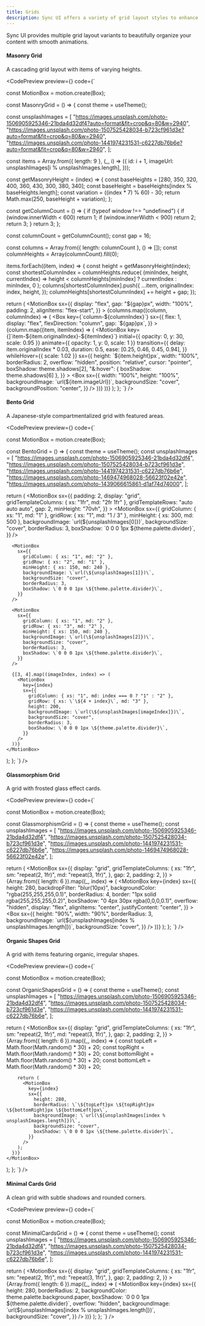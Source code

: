 ```yaml
---
title: Grids
description: Sync UI offers a variety of grid layout styles to enhance your content presentation.
---
```


Sync UI provides multiple grid layout variants to beautifully organize your content with smooth animations.

#### Masonry Grid
A cascading grid layout with items of varying heights.

<CodePreview
  preview={<GridVariants variant="masonry" />}
  code={`

const MotionBox = motion.create(Box);

const MasonryGrid = () => {
  const theme = useTheme();

  const unsplashImages = [
    "https://images.unsplash.com/photo-1506905925346-21bda4d32df4?auto=format&fit=crop&q=80&w=2940",
    "https://images.unsplash.com/photo-1507525428034-b723cf961d3e?auto=format&fit=crop&q=80&w=2940",
    "https://images.unsplash.com/photo-1441974231531-c6227db76b6e?auto=format&fit=crop&q=80&w=2940",
  ];

  const items = Array.from({ length: 9 }, (_, i) => ({
    id: i + 1,
    imageUrl: unsplashImages[i % unsplashImages.length],
  }));

  const getMasonryHeight = (index) => {
    const baseHeights = [280, 350, 320, 400, 360, 430, 300, 380, 340];
    const baseHeight = baseHeights[index % baseHeights.length];
    const variation = ((index * 7) % 60) - 30;
    return Math.max(250, baseHeight + variation);
  };

  const getColumnCount = () => {
    if (typeof window !== "undefined") {
      if (window.innerWidth < 600) return 1;
      if (window.innerWidth < 900) return 2;
      return 3;
    }
    return 3;
  };

  const columnCount = getColumnCount();
  const gap = 16;

  const columns = Array.from({ length: columnCount }, () => []);
  const columnHeights = Array(columnCount).fill(0);

  items.forEach((item, index) => {
    const height = getMasonryHeight(index);
    const shortestColumnIndex = columnHeights.reduce(
      (minIndex, height, currentIndex) =>
        height < columnHeights[minIndex] ? currentIndex : minIndex,
      0
    );
    columns[shortestColumnIndex].push({
      ...item,
      originalIndex: index,
      height,
    });
    columnHeights[shortestColumnIndex] += height + gap;
  });

  return (
    <MotionBox
      sx={{
        display: "flex",
        gap: "\${gap}px\",
        width: "100%",
        padding: 2,
        alignItems: "flex-start",
      }}
    >
      {columns.map((column, columnIndex) => (
        <Box
          key={\`column-\${columnIndex}\`}
          sx={{
            flex: 1,
            display: "flex",
            flexDirection: "column",
            gap: \`\${gap}px\`,
          }}
        >
          {column.map((item, itemIndex) => (
            <MotionBox
              key={]\`item-\${item.originalIndex}-\${itemIndex}\`}
              initial={{ opacity: 0, y: 30, scale: 0.95 }}
              animate={{ opacity: 1, y: 0, scale: 1 }}
              transition={{
                delay: item.originalIndex * 0.03,
                duration: 0.5,
                ease: [0.25, 0.46, 0.45, 0.94],
              }}
              whileHover={{ scale: 1.02 }}
              sx={{
                height: \`\${item.height}px\`,
                width: "100%",
                borderRadius: 2,
                overflow: "hidden",
                position: "relative",
                cursor: "pointer",
                boxShadow: theme.shadows[2],
                "&:hover": { boxShadow: theme.shadows[6] },
              }}
            >
              <Box
                sx={{
                  width: "100%",
                  height: "100%",
                  backgroundImage: \`url(\${item.imageUrl})\`,
                  backgroundSize: "cover",
                  backgroundPosition: "center",
                }}
              />
            </MotionBox>
          ))}
        </Box>
      ))}
    </MotionBox>
  );
};
`}
/>

#### Bento Grid
A Japanese-style compartmentalized grid with featured areas.

<CodePreview
  preview={<GridVariants variant="bento" />}
  code={`

const MotionBox = motion.create(Box);

const BentoGrid = () => {
  const theme = useTheme();
  const unsplashImages = [
    "https://images.unsplash.com/photo-1506905925346-21bda4d32df4",
    "https://images.unsplash.com/photo-1507525428034-b723cf961d3e",
    "https://images.unsplash.com/photo-1441974231531-c6227db76b6e",
    "https://images.unsplash.com/photo-1469474968028-56623f02e42e",
    "https://images.unsplash.com/photo-1439066615861-d1af74d74000",
  ];

  return (
    <MotionBox
      sx={{
        padding: 2,
        display: "grid",
        gridTemplateColumns: { xs: "1fr", md: "2fr 1fr" },
        gridTemplateRows: "auto auto auto",
        gap: 2,
        minHeight: "70vh",
      }}
    >
      <MotionBox
        sx={{
          gridColumn: { xs: "1", md: "1" },
          gridRow: { xs: "1", md: "1 / 3" },
          minHeight: { xs: 300, md: 500 },
          backgroundImage: \`url(\${unsplashImages[0]})\`,
          backgroundSize: "cover",
          borderRadius: 3,
          boxShadow: \`0 0 0 1px \${theme.palette.divider}\`,
        }}
      />

      <MotionBox
        sx={{
          gridColumn: { xs: "1", md: "2" },
          gridRow: { xs: "2", md: "1" },
          minHeight: { xs: 150, md: 240 },
          backgroundImage: \`url(\${unsplashImages[1]})\`,
          backgroundSize: "cover",
          borderRadius: 3,
          boxShadow: \`0 0 0 1px \${theme.palette.divider}\`,
        }}
      />

      <MotionBox
        sx={{
          gridColumn: { xs: "1", md: "2" },
          gridRow: { xs: "3", md: "2" },
          minHeight: { xs: 150, md: 240 },
          backgroundImage: \`url(\${unsplashImages[2]})\`,
          backgroundSize: "cover",
          borderRadius: 3,
          boxShadow: \`0 0 0 1px \${theme.palette.divider}\`,
        }}
      />

      {[3, 4].map((imageIndex, index) => (
        <MotionBox
          key={index}
          sx={{
            gridColumn: { xs: "1", md: index === 0 ? "1" : "2" },
            gridRow: { xs: \`\${4 + index}\`, md: "3" },
            height: 200,
            backgroundImage: \`url(\${unsplashImages[imageIndex]})\`,
            backgroundSize: "cover",
            borderRadius: 3,
            boxShadow: \`0 0 0 1px \${theme.palette.divider}\`,
          }}
        />
      ))}
    </MotionBox>
  );
};
`}
/>

#### Glassmorphism Grid
A grid with frosted glass effect cards.

<CodePreview
  preview={<GridVariants variant="glassmorphism" />}
  code={`

const MotionBox = motion.create(Box);

const GlassmorphismGrid = () => {
  const theme = useTheme();
  const unsplashImages = [
    "https://images.unsplash.com/photo-1506905925346-21bda4d32df4",
    "https://images.unsplash.com/photo-1507525428034-b723cf961d3e",
    "https://images.unsplash.com/photo-1441974231531-c6227db76b6e",
    "https://images.unsplash.com/photo-1469474968028-56623f02e42e",
  ];

  return (
    <MotionBox
      sx={{
        display: "grid",
        gridTemplateColumns: {
          xs: "1fr",
          sm: "repeat(2, 1fr)",
          md: "repeat(3, 1fr)",
        },
        gap: 2,
        padding: 2,
      }}
    >
      {Array.from({ length: 6 }).map((_, index) => (
        <MotionBox
          key={index}
          sx={{
            height: 280,
            backdropFilter: "blur(10px)",
            backgroundColor: "rgba(255,255,255,0.1)",
            borderRadius: 4,
            border: "1px solid rgba(255,255,255,0.2)",
            boxShadow: "0 4px 30px rgba(0,0,0,0.1)",
            overflow: "hidden",
            display: "flex",
            alignItems: "center",
            justifyContent: "center",
          }}
        >
          <Box
            sx={{
              height: "90%",
              width: "90%",
              borderRadius: 3,
              backgroundImage: \`url(\${unsplashImages[index % unsplashImages.length]})\`,
              backgroundSize: "cover",
            }}
          />
        </MotionBox>
      ))}
    </MotionBox>
  );
};
`}
/>

#### Organic Shapes Grid
A grid with items featuring organic, irregular shapes.

<CodePreview
  preview={<GridVariants variant="organicShapes" />}
  code={`

const MotionBox = motion.create(Box);

const OrganicShapesGrid = () => {
  const theme = useTheme();
  const unsplashImages = [
    "https://images.unsplash.com/photo-1506905925346-21bda4d32df4",
    "https://images.unsplash.com/photo-1507525428034-b723cf961d3e",
    "https://images.unsplash.com/photo-1441974231531-c6227db76b6e",
  ];

  return (
    <MotionBox
      sx={{
        display: "grid",
        gridTemplateColumns: {
          xs: "1fr",
          sm: "repeat(2, 1fr)",
          md: "repeat(3, 1fr)",
        },
        gap: 2,
        padding: 2,
      }}
    >
      {Array.from({ length: 6 }).map((_, index) => {
        const topLeft = Math.floor(Math.random() * 30) + 20;
        const topRight = Math.floor(Math.random() * 30) + 20;
        const bottomRight = Math.floor(Math.random() * 30) + 20;
        const bottomLeft = Math.floor(Math.random() * 30) + 20;

        return (
          <MotionBox
            key={index}
            sx={{
              height: 280,
              borderRadius: \`\${topLeft}px \${topRight}px \${bottomRight}px \${bottomLeft}px\`,
              backgroundImage: \`url(\${unsplashImages[index % unsplashImages.length]})\`,
              backgroundSize: "cover",
              boxShadow: \`0 0 0 1px \${theme.palette.divider}\`,
            }}
          />
        );
      })}
    </MotionBox>
  );
};
`}
/>

#### Minimal Cards Grid
A clean grid with subtle shadows and rounded corners.

<CodePreview
  preview={<GridVariants variant="minimalCards" />}
  code={`

const MotionBox = motion.create(Box);

const MinimalCardsGrid = () => {
  const theme = useTheme();
  const unsplashImages = [
    "https://images.unsplash.com/photo-1506905925346-21bda4d32df4",
    "https://images.unsplash.com/photo-1507525428034-b723cf961d3e",
    "https://images.unsplash.com/photo-1441974231531-c6227db76b6e",
  ];

  return (
    <MotionBox
      sx={{
        display: "grid",
        gridTemplateColumns: {
          xs: "1fr",
          sm: "repeat(2, 1fr)",
          md: "repeat(3, 1fr)",
        },
        gap: 2,
        padding: 2,
      }}
    >
      {Array.from({ length: 6 }).map((_, index) => (
        <MotionBox
          key={index}
          sx={{
            height: 280,
            borderRadius: 2,
            backgroundColor: theme.palette.background.paper,
            boxShadow: \`0 0 0 1px \${theme.palette.divider}\`,
            overflow: "hidden",
            backgroundImage: \`url(\${unsplashImages[index % unsplashImages.length]})\`,
            backgroundSize: "cover",
          }}
        />
      ))}
    </MotionBox>
  );
};
`}
/>